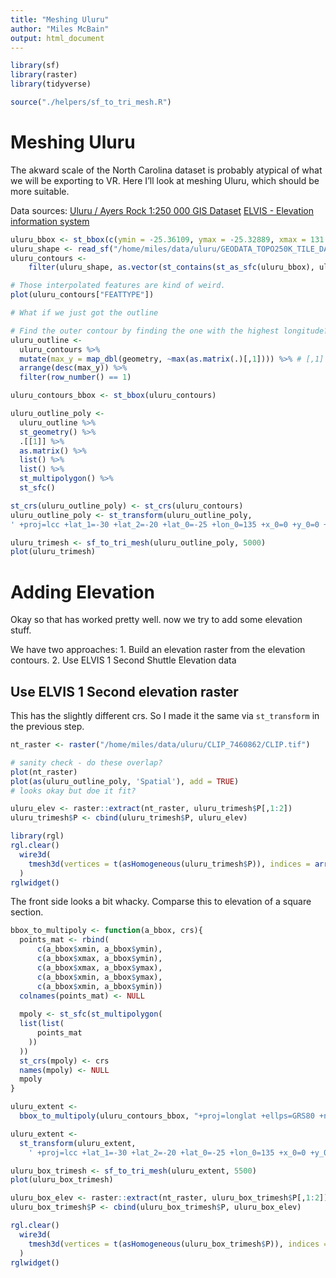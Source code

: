 ```yaml
---
title: "Meshing Uluru"
author: "Miles McBain"
output: html_document
---
```


```r
library(sf)
library(raster)
library(tidyverse)

source("./helpers/sf_to_tri_mesh.R")
```
# Meshing Uluru
The akward scale of the North Carolina dataset is probably atypical of what we will be exporting to VR. Here I'll look at meshing Uluru, which should be more suitable.

Data sources: 
[Uluru / Ayers Rock 1:250 000 GIS Dataset](http://pid.geoscience.gov.au/dataset/89644)
[ELVIS - Elevation information system](http://www.ga.gov.au/elvis/)

```r
uluru_bbox <- st_bbox(c(ymin = -25.36109, ymax = -25.32889, xmax = 131.0747, xmin = 131.0117), crs = st_crs("+proj=longlat +ellps=GRS80 +no_defs"))
uluru_shape <- read_sf("/home/miles/data/uluru/GEODATA_TOPO250K_TILE_DATA/G5208/Shapefiles/Elevation")
uluru_contours <- 
    filter(uluru_shape, as.vector(st_contains(st_as_sfc(uluru_bbox), uluru_shape$geometry, sparse = FALSE)))

# Those interpolated features are kind of weird.
plot(uluru_contours["FEATTYPE"])

# What if we just got the outline

# Find the outer contour by finding the one with the highest longitude?
uluru_outline <- 
  uluru_contours %>%
  mutate(max_y = map_dbl(geometry, ~max(as.matrix(.)[,1]))) %>% # [,1] gives longitude
  arrange(desc(max_y)) %>% 
  filter(row_number() == 1)

uluru_contours_bbox <- st_bbox(uluru_contours)

uluru_outline_poly <- 
  uluru_outline %>%
  st_geometry() %>%
  .[[1]] %>%
  as.matrix() %>%
  list() %>%
  list() %>%
  st_multipolygon() %>%
  st_sfc()

st_crs(uluru_outline_poly) <- st_crs(uluru_contours)
uluru_outline_poly <- st_transform(uluru_outline_poly, 
' +proj=lcc +lat_1=-30 +lat_2=-20 +lat_0=-25 +lon_0=135 +x_0=0 +y_0=0 +datum=WGS84 +units=m +no_defs +ellps=WGS84 +towgs84=0,0,0') #same as raster below

uluru_trimesh <- sf_to_tri_mesh(uluru_outline_poly, 5000)
plot(uluru_trimesh)
```

# Adding Elevation
Okay so that has worked pretty well. now we try to add some elevation stuff.

We have two approaches: 
1. Build an elevation raster from the elevation contours.
2. Use ELVIS 1 Second Shuttle Elevation data

## Use ELVIS 1 Second elevation raster
This has the slightly different crs. So I made it the same via `st_transform` in the previous step.

```r
nt_raster <- raster("/home/miles/data/uluru/CLIP_7460862/CLIP.tif")

# sanity check - do these overlap?
plot(nt_raster)
plot(as(uluru_outline_poly, 'Spatial'), add = TRUE)
# looks okay but doe it fit?

uluru_elev <- raster::extract(nt_raster, uluru_trimesh$P[,1:2])
uluru_trimesh$P <- cbind(uluru_trimesh$P, uluru_elev)

library(rgl)
rgl.clear()
  wire3d(
    tmesh3d(vertices = t(asHomogeneous(uluru_trimesh$P)), indices = array(t(uluru_trimesh$T)))
  )
rglwidget()
```
The front side looks a bit whacky. Comparse this to elevation of a square section.

```r
bbox_to_multipoly <- function(a_bbox, crs){
  points_mat <- rbind(
      c(a_bbox$xmin, a_bbox$ymin),
      c(a_bbox$xmax, a_bbox$ymin),
      c(a_bbox$xmax, a_bbox$ymax),
      c(a_bbox$xmin, a_bbox$ymax),
      c(a_bbox$xmin, a_bbox$ymin))
  colnames(points_mat) <- NULL
  
  mpoly <- st_sfc(st_multipolygon(
  list(list(
      points_mat  
    ))
  ))
  st_crs(mpoly) <- crs
  names(mpoly) <- NULL
  mpoly
}

uluru_extent <- 
  bbox_to_multipoly(uluru_contours_bbox, "+proj=longlat +ellps=GRS80 +no_defs")

uluru_extent <-
  st_transform(uluru_extent, 
    ' +proj=lcc +lat_1=-30 +lat_2=-20 +lat_0=-25 +lon_0=135 +x_0=0 +y_0=0 +datum=WGS84 +units=m +no_defs +ellps=WGS84 +towgs84=0,0,0') # same as raster

uluru_box_trimesh <- sf_to_tri_mesh(uluru_extent, 5500)
plot(uluru_box_trimesh)

uluru_box_elev <- raster::extract(nt_raster, uluru_box_trimesh$P[,1:2])
uluru_box_trimesh$P <- cbind(uluru_box_trimesh$P, uluru_box_elev)

rgl.clear()
  wire3d(
    tmesh3d(vertices = t(asHomogeneous(uluru_box_trimesh$P)), indices = array(t(uluru_box_trimesh$T)))
  )
rglwidget()
```
